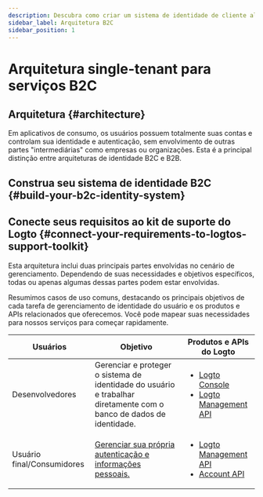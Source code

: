 ```yaml
---
description: Descubra como criar um sistema de identidade de cliente altamente seguro com todos os recursos essenciais de AuthN e AuthO.
sidebar_label: Arquitetura B2C
sidebar_position: 1
---
```



# Arquitetura single-tenant para serviços B2C

## Arquitetura \{#architecture}

Em aplicativos de consumo, os usuários possuem totalmente suas contas e controlam sua identidade e autenticação, sem envolvimento de outras partes "intermediárias" como empresas ou organizações. Esta é a principal distinção entre arquiteturas de identidade B2C e B2B.

<ImageB2c width="100%" height="auto" />

## Construa seu sistema de identidade B2C \{#build-your-b2c-identity-system}

<GenericFeatures />

## Conecte seus requisitos ao kit de suporte do Logto \{#connect-your-requirements-to-logtos-support-toolkit}

Esta arquitetura inclui duas principais partes envolvidas no cenário de gerenciamento. Dependendo de suas necessidades e objetivos específicos, todas ou apenas algumas dessas partes podem estar envolvidas.

Resumimos casos de uso comuns, destacando os principais objetivos de cada tarefa de gerenciamento de identidade do usuário e os produtos e APIs relacionados que oferecemos. Você pode mapear suas necessidades para nossos serviços para começar rapidamente.

| Usuários                   | Objetivo                                                                                                            | Produtos e APIs do Logto                                                                                                                                         |
| -------------------------- | ------------------------------------------------------------------------------------------------------------------- | ---------------------------------------------------------------------------------------------------------------------------------------------------------------- |
| Desenvolvedores            | Gerenciar e proteger o sistema de identidade do usuário e trabalhar diretamente com o banco de dados de identidade. | <ul><li>[Logto Console](https://cloud.logto.io)</li><li>[Logto Management API](https://openapi.logto.io/)</li></ul>                                              |
| Usuário final/Consumidores | [Gerenciar sua própria autenticação e informações pessoais.](/end-user-flows)                                       | <ul><li>[Logto Management API](https://openapi.logto.io/)</li><li>[Account API](https://openapi.logto.io/operation/operation-getaccountcentersettings)</li></ul> |

<RelatedResource />
